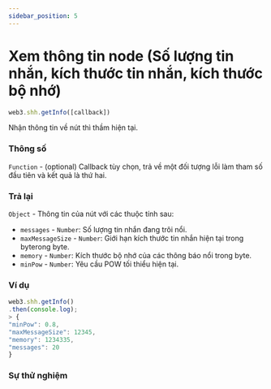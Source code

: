 ```yaml
---
sidebar_position: 5
---
```


# Xem thông tin node (Số lượng tin nhắn, kích thước tin nhắn, kích thước bộ nhớ)

```javascript
web3.shh.getInfo([callback])
```
Nhận thông tin về nút thì thầm hiện tại.
### Thông số
`Function` - (optional) Callback tùy chọn, trả về một đối tượng lỗi làm tham số đầu tiên và kết quả là thứ hai.
### Trả lại
`Object` - Thông tin của nút với các thuộc tính sau:

+ `messages` - `Number`: Số lượng tin nhắn đang trôi nổi.
+ `maxMessageSize` - `Number`: Giới hạn kích thước tin nhắn hiện tại trong byterong byte.
+ `memory` - `Number`: Kích thước bộ nhớ của các thông báo nổi trong byte.
+ `minPow` - `Number`: Yêu cầu POW tối thiểu hiện tại.
### Ví dụ
```javascript
web3.shh.getInfo()
.then(console.log);
> {
"minPow": 0.8,
"maxMessageSize": 12345,
"memory": 1234335,
"messages": 20
}
```
### Sự thử nghiệm
<GetInfo/>